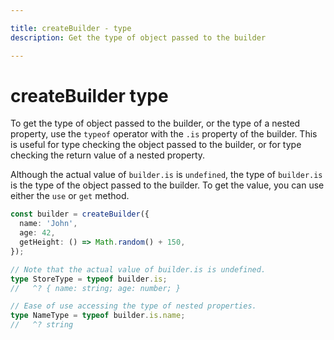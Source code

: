 ```yaml
---

title: createBuilder - type
description: Get the type of object passed to the builder

---
```


# createBuilder type

To get the type of object passed to the builder, or the type of a nested property, use the `typeof` operator with the `.is` property of the builder. This is useful for type checking the object passed to the builder, or for type checking the return value of a nested property.

Although the actual value of `builder.is` is `undefined`, the type of `builder.is` is the type of the object passed to the builder. To get the value, you can use either the `use` or `get` method.

```typescript
const builder = createBuilder({
  name: 'John',
  age: 42,
  getHeight: () => Math.random() + 150,
});

// Note that the actual value of builder.is is undefined.
type StoreType = typeof builder.is;
//   ^? { name: string; age: number; }

// Ease of use accessing the type of nested properties.
type NameType = typeof builder.is.name;
//   ^? string
```
